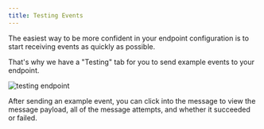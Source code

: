```yaml
---
title: Testing Events
---
```


The easiest way to be more confident in your endpoint configuration
is to start receiving events as quickly as possible.

That's why we have a "Testing" tab for you to send example events
to your endpoint.

![testing endpoint](/img/app-portal/testing-endpoint.png)

After sending an example event, you can click into the message to view
the message payload, all of the message attempts, and whether it
succeeded or failed.
